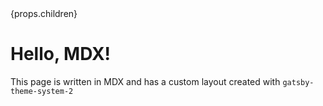 
  <Layout>
    <Container>
      {props.children}
    </Container>
  </Layout>

# Hello, MDX!

This page is written in MDX and has a custom layout created with `gatsby-theme-system-2`
